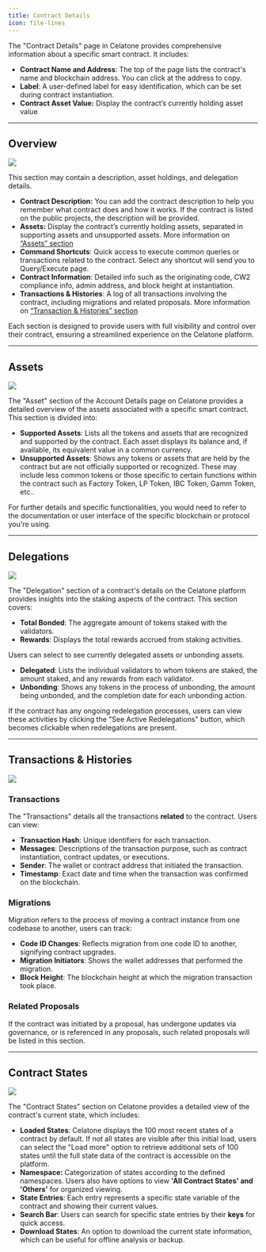 ```yaml
---
title: Contract Details
icon: file-lines
---
```


The "Contract Details" page in Celatone provides comprehensive information about a specific smart contract. It includes:

- **Contract Name and Address**: The top of the page lists the contract's name and blockchain address. You can click at the address to copy.
- **Label**: A user-defined label for easy identification, which can be set during contract instantiation.
- **Contract Asset Value:** Display the contract’s currently holding asset value

---

## Overview

<Frame>
    <img src="/images/user-docs/contracts/contract-overview.jpg" />
</Frame>

This section may contain a description, asset holdings, and delegation details.

- **Contract Description:** You can add the contract description to help you remember what contract does and how it works. If the contract is listed on the public projects, the description will be provided.
- **Assets:** Display the contract’s currently holding assets, separated in supporting assets and unsupported assets. More information on [“Assets” section](#assets)
- **Command Shortcuts**: Quick access to execute common queries or transactions related to the contract. Select any shortcut will send you to Query/Execute page.
- **Contract Information**: Detailed info such as the originating code, CW2 compliance info, admin address, and block height at instantiation.
- **Transactions & Histories**: A log of all transactions involving the contract, including migrations and related proposals. More information on [“Transaction & Histories” section](#transactions-and-histories)

Each section is designed to provide users with full visibility and control over their contract, ensuring a streamlined experience on the Celatone platform.

---

## Assets

<Frame>
    <img src="/images/user-docs/contracts/contract-assets.jpg" />
</Frame>

The "Asset" section of the Account Details page on Celatone provides a detailed overview of the assets associated with a specific smart contract. This section is divided into:

- **Supported Assets**: Lists all the tokens and assets that are recognized and supported by the contract. Each asset displays its balance and, if available, its equivalent value in a common currency.
- **Unsupported Assets**: Shows any tokens or assets that are held by the contract but are not officially supported or recognized. These may include less common tokens or those specific to certain functions within the contract such as Factory Token, LP Token, IBC Token, Gamm Token, etc..

For further details and specific functionalities, you would need to refer to the documentation or user interface of the specific blockchain or protocol you're using.

---

## Delegations

<Frame>
    <img src="/images/user-docs/contracts/contract-delegations.jpg" />
</Frame>

The "Delegation" section of a contract's details on the Celatone platform provides insights into the staking aspects of the contract. This section covers:

- **Total Bonded**: The aggregate amount of tokens staked with the validators.
- **Rewards**: Displays the total rewards accrued from staking activities.

Users can select to see currently delegated assets or unbonding assets.

- **Delegated**: Lists the individual validators to whom tokens are staked, the amount staked, and any rewards from each validator.
- **Unbonding**: Shows any tokens in the process of unbonding, the amount being unbonded, and the completion date for each unbonding action.

If the contract has any ongoing redelegation processes, users can view these activities by clicking the "See Active Redelegations" button, which becomes clickable when redelegations are present.

---

## Transactions & Histories

<Frame>
    <img src="/images/user-docs/contracts/contract-txs.jpg" />
</Frame>

### Transactions

The "Transactions" details all the transactions **related** to the contract. Users can view:

- **Transaction Hash**: Unique identifiers for each transaction.
- **Messages**: Descriptions of the transaction purpose, such as contract instantiation, contract updates, or executions.
- **Sender**: The wallet or contract address that initiated the transaction.
- **Timestamp**: Exact date and time when the transaction was confirmed on the blockchain.

### Migrations

Migration refers to the process of moving a contract instance from one codebase to another, users can track:

- **Code ID Changes**: Reflects migration from one code ID to another, signifying contract upgrades.
- **Migration Initiators**: Shows the wallet addresses that performed the migration.
- **Block Height**: The blockchain height at which the migration transaction took place.

### Related Proposals

If the contract was initiated by a proposal, has undergone updates via governance, or is referenced in any proposals, such related proposals will be listed in this section.

---

## Contract States

<Frame>
    <img src="/images/user-docs/contracts/contract-states.jpg" />
</Frame>

The "Contract States" section on Celatone provides a detailed view of the contract's current state, which includes:

- **Loaded States**: Celatone displays the 100 most recent states of a contract by default. If not all states are visible after this initial load, users can select the "Load more" option to retrieve additional sets of 100 states until the full state data of the contract is accessible on the platform.
- **Namespace:** Categorization of states according to the defined namespaces. Users also have options to view **'All Contract States' and 'Others'** for organized viewing.
- **State Entries**: Each entry represents a specific state variable of the contract and showing their current values.
- **Search Bar**: Users can search for specific state entries by their **keys** for quick access.
- **Download States**: An option to download the current state information, which can be useful for offline analysis or backup.
